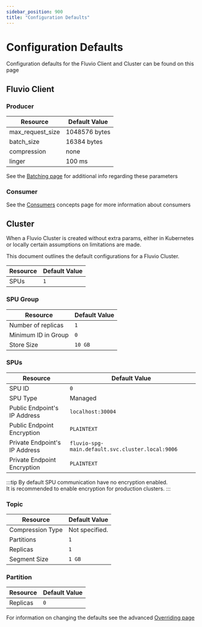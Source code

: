 ```yaml
---
sidebar_position: 900
title: "Configuration Defaults"
---
```


# Configuration Defaults

Configuration defaults for the Fluvio Client and Cluster can be found on this page

## Fluvio Client

### Producer

| Resource | Default Value |
|-|-|
| max_request_size | 1048576 bytes |
| batch_size | 16384 bytes |
| compression | none |
| linger | 100 ms|

See the [Batching page] for additional info regarding these parameters

### Consumer

See the [Consumers] concepts page for more information about consumers

## Cluster

When a Fluvio Cluster is created without extra params, either in Kubernetes
or locally certain assumptions on limitations are made.

This document outlines the default configurations for a Fluvio Cluster.

| Resource | Default Value |
|-|-|
| SPUs | `1` |

### SPU Group

| Resource | Default Value |
|-|-|
| Number of replicas | `1` |
| Minimum ID in Group | `0` |
| Store Size | `10 GB` |

### SPUs

| Resource | Default Value |
|-|-|
| SPU ID | `0` |
| SPU Type | Managed |
| Public Endpoint's IP Address | `localhost:30004`
| Public Endpoint Encryption | `PLAINTEXT` |
| Private Endpoint's IP Address | `fluvio-spg-main.default.svc.cluster.local:9006`
| Private Endpoint Encryption | `PLAINTEXT` |

:::tip
  By default SPU communication have no encryption enabled.<br />
  It is recommended to enable encryption for production clusters.
:::

### Topic

| Resource | Default Value |
|-|-|
| Compression Type | Not specified. |
| Partitions | `1` |
| Replicas | `1` |
| Segment Size | `1 GB` |

### Partition

| Resource | Default Value |
|-|-|
| Replicas | `0`

For information on changing the defaults see the advanced [Overriding page]

[Consumers]: fluvio/concepts/consumers.mdx
[Batching page]: fluvio/concepts/batching.mdx
[Overriding page]: fluvio/concepts/advanced/config-overriding.mdx
